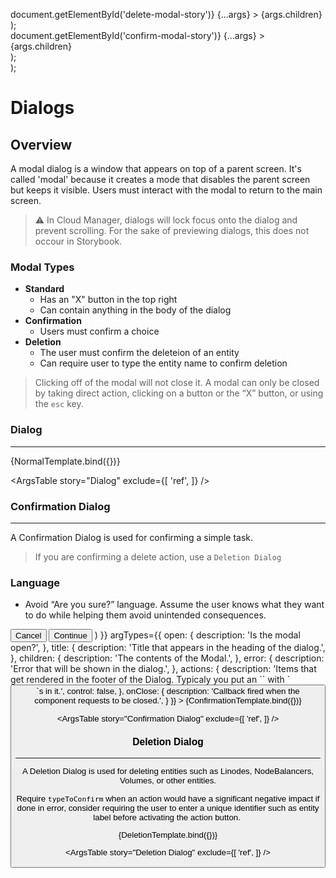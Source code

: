 
<Meta
  title="Components/Dialogs"
/>

  <div id="delete-dialog-story">
    <DeletionDialog
      style={{ position: 'unset' }}
      disableEnforceFocus
      disableAutoFocus
      disablePortal
      disableScrollLock
      container={() => document.getElementById('delete-modal-story')}
      {...args}
    >
      {args.children}
    </DeletionDialog>
  </div>
);


  <div id="confirm-dialog-story">
    <ConfirmationDialog
      style={{ position: 'unset' }}
      disableEnforceFocus
      disableAutoFocus
      disablePortal
      disableScrollLock
      container={() => document.getElementById('confirm-modal-story')}
      {...args}
    >
      {args.children}
    </ConfirmationDialog>
  </div>
);

  <div id="dialog-story">
    <Dialog
      style={{ position: 'unset' }}
      disableEnforceFocus
      disableAutoFocus
      disablePortal
      disableScrollLock
      container={() => document.getElementById('dialog-story')}
      {...args}
    >
      {args.children}
    </Dialog>
  </div>
);

# Dialogs

## Overview
A modal dialog is a window that appears on top of a parent screen. It's called 'modal' because it creates a mode that disables the parent screen but keeps it visible. Users must interact with the modal to return to the main screen. 

> ⚠️ In Cloud Manager, dialogs will lock focus onto the dialog and prevent scrolling. For the sake of previewing dialogs, this does not occour in Storybook.

### Modal Types
- **Standard**
  - Has an "X" button in the top right
  - Can contain anything in the body of the dialog
- **Confirmation**
  - Users must confirm a choice
- **Deletion**
  - The user must confirm the deleteion of an entity
  - Can require user to type the entity name to confirm deletion


> Clicking off of the modal will not close it.
> A modal can only be closed by taking direct action, clicking on a button or the “X” button, or using the `esc` key.

### Dialog

<hr />

<Canvas>
  <Story
    name="Dialog"
    args={{
      open: true,
      fullHeight: false,
      fullWidth: false,
      title: 'This is a Dialog',
      children: 'This a basic dialog with children in it.',
      error: '',
    }}
    argTypes={{
      open: {
        description: 'Is the modal open?',
      },
      fullHeight: {
        description: 'Should the Modal take up the entire height of the viewport?',
      },
      fullWidth: {
        description: 'Should the Modal take up the entire width of the viewport?',
      },
      title: {
        description: 'Title that appears in the heading of the dialog.',
      },
      children: {
        description: 'The contents of the Modal.',
      },
      error: {
        description: 'Error that will be shown in the dialog.',
      },
      onClose: {
        description: 'Callback fired when the component requests to be closed.',
      }
    }}
  >
    {NormalTemplate.bind({})}
  </Story>
</Canvas>


<ArgsTable
  story="Dialog"
  exclude={[
    'ref',
  ]}
/>

### Confirmation Dialog

<hr />

A Confirmation Dialog is used for confirming a simple task.

> If you are confirming a delete action, use a `Deletion Dialog`

### Language
- Avoid “Are you sure?” language. Assume the user knows what they want to do while helping them avoid unintended consequences.

<Canvas>
  <Story
    name="Confirmation Dialog"
    args={{
      open: true,
      title: 'Enable this feature?',
      children: 'This confirmation modal is making sure you really want to do this.',
      error: '',
      actions: (
        <ActionsPanel>
          <Button>Cancel</Button>
          <Button buttonType="primary">Continue</Button>
        </ActionsPanel>
      )
    }}
    argTypes={{
      open: {
        description: 'Is the modal open?',
      },
      title: {
        description: 'Title that appears in the heading of the dialog.',
      },
      children: {
        description: 'The contents of the Modal.',
      },
      error: {
        description: 'Error that will be shown in the dialog.',
      },
      actions: {
        description: 'Items that get rendered in the footer of the Dialog. Typicaly you put an `<ActionsPanel />` with `<Button />`s in it.',
        control: false,
      },
      onClose: {
        description: 'Callback fired when the component requests to be closed.',
      }
    }}
  >
    {ConfirmationTemplate.bind({})}
  </Story>
</Canvas>


<ArgsTable
  story="Confirmation Dialog"
  exclude={[
    'ref',
  ]}
/>

### Deletion Dialog

<hr />

A Deletion Dialog is used for deleting entities such as Linodes, NodeBalancers, Volumes, or other entities. 

Require `typeToConfirm` when an action would have a significant negative impact if done in error, consider requiring the user to enter a unique identifier such as entity label before activating the action button. 

<Canvas>
  <Story
    name="Deletion Dialog"
    args={{
      open: true,
      typeToConfirm: true,
      entity: 'Linode',
      label: 'my-linode-0',
      error: '',
    }}
    argTypes={{
      open: {
        description: 'Is the modal open?',
      },
      typeToConfirm: {
        description: `Whether or not a user is required to type the enity's label to delete.`,
      },
      entity: {
        description: 'They type of entity that is going to be deleted',
      },
      label: {
        description: 'The label of the entity you will delete.',
      },
      error: {
        description: 'Error that will be shown in the dialog.',
      },
      onClose: {
        description: 'Callback fired when the component requests to be closed.',
      }
    }}
  >
    {DeletionTemplate.bind({})}
  </Story>
</Canvas>


<ArgsTable
  story="Deletion Dialog"
  exclude={[
    'ref',
  ]}
/>
